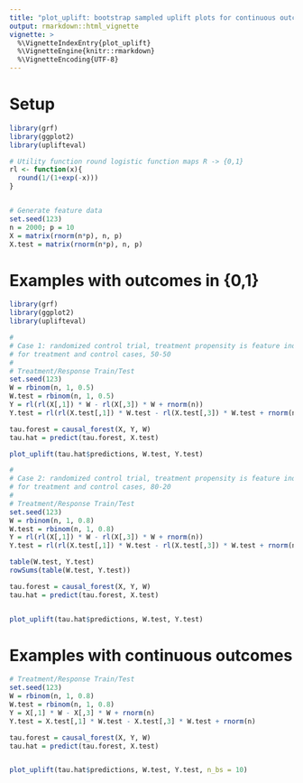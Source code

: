 ```yaml
---
title: "plot_uplift: bootstrap sampled uplift plots for continuous outcomes"
output: rmarkdown::html_vignette
vignette: >
  %\VignetteIndexEntry{plot_uplift}
  %\VignetteEngine{knitr::rmarkdown}
  %\VignetteEncoding{UTF-8}
---
```


# Setup

```r
library(grf)
library(ggplot2)
library(uplifteval)

# Utility function round logistic function maps R -> {0,1}
rl <- function(x){
  round(1/(1+exp(-x)))
}


# Generate feature data
set.seed(123)
n = 2000; p = 10
X = matrix(rnorm(n*p), n, p)
X.test = matrix(rnorm(n*p), n, p)

```


#  Examples with outcomes in {0,1}

```r
library(grf)
library(ggplot2)
library(uplifteval)

#
# Case 1: randomized control trial, treatment propensity is feature independent and equal
# for treatment and control cases, 50-50
#
# Treatment/Response Train/Test
set.seed(123)
W = rbinom(n, 1, 0.5)
W.test = rbinom(n, 1, 0.5)
Y = rl(rl(X[,1]) * W - rl(X[,3]) * W + rnorm(n))
Y.test = rl(rl(X.test[,1]) * W.test - rl(X.test[,3]) * W.test + rnorm(n))

tau.forest = causal_forest(X, Y, W)
tau.hat = predict(tau.forest, X.test)

plot_uplift(tau.hat$predictions, W.test, Y.test)

```




```r
#
# Case 2: randomized control trial, treatment propensity is feature independent but unequal
# for treatment and control cases, 80-20
#
# Treatment/Response Train/Test
set.seed(123)
W = rbinom(n, 1, 0.8)
W.test = rbinom(n, 1, 0.8)
Y = rl(rl(X[,1]) * W - rl(X[,3]) * W + rnorm(n))
Y.test = rl(rl(X.test[,1]) * W.test - rl(X.test[,3]) * W.test + rnorm(n))

table(W.test, Y.test)
rowSums(table(W.test, Y.test))

tau.forest = causal_forest(X, Y, W)
tau.hat = predict(tau.forest, X.test)


plot_uplift(tau.hat$predictions, W.test, Y.test)

```


#  Examples with continuous outcomes

```r
# Treatment/Response Train/Test
set.seed(123)
W = rbinom(n, 1, 0.8)
W.test = rbinom(n, 1, 0.8)
Y = X[,1] * W - X[,3] * W + rnorm(n)
Y.test = X.test[,1] * W.test - X.test[,3] * W.test + rnorm(n)

tau.forest = causal_forest(X, Y, W)
tau.hat = predict(tau.forest, X.test)


plot_uplift(tau.hat$predictions, W.test, Y.test, n_bs = 10)

```


